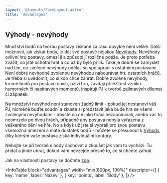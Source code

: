 ```yaml
---
layout: '@layouts/FormLayout.astro'
title: 'Advantages'
---
```


## Výhody - nevýhody

Množství bodů na tvorbu postavy získané za rasu obvykle není veliké. Další možností, jak získat body, je dát své postavě nějakou [Nevýhody](http://www.odria.eu/wiki/index.php/Nev%C3%BDhody). Nevýhody ovlivní hru postavy, omezí ji a způsobí jí rozličné potíže.
Je proto potřeba zvážit, co jste ochotni hrát a co už by bylo příliš. Také je dobré se zamyslet nad tím, co zvolené nevýhody udělají se spoluprací s ostatními postavami. Není dobré nevhodně zvolenou nevýhodou nabourávat hru ostatních hráčů. Je třeba si uvědomit, co si kdo chce zahrát.
Dobře zvolené nevýhody, kromě bodů pro postavu navíc, oživí hru, zavdají příležitost vzniku humorných či napínavých momentů, inspirují PJ k tvorbě zajímavých dilemat či zápletek.

Na množství nevýhod není stanoven žádný limit - pokud jej nestanoví váš PJ, nicméně buďte soudní a zkuste si představit jaká bude hra se všemi zvolenými nevýhodami - abyste na ně jako hráči nezapomínali, anebo vás to neomrzelo po dvou hrách, případně aby postava nebyla vyřazena z veškerého dění ve hře.
No a když už jste si vybrali pro svou postavu všemožná omezení a máte dostatek bodů - můžete se přesunout k [Výhody](http://www.odria.eu/wiki/index.php/V%C3%BDhody), díky kterým vaše postava získá individuální kontury.

Nebojte se při tvorbě s body šachovat a zkoušet jak vám to vychází. Tu přidat a jinde ubrat, dokud vám nevzejde přesně to, co si chcete zahrát.

Jak na vlastnosti postavy se dočtete [zde](http://www.odria.eu/wiki/index.php/Kategorie:Vlastnosti).


<Gap height={4} />

<Form width="600px" height="600px">
  <Row justifyContent="flex-end">
    <PointDisplay client:only="solid-js" />
  </Row>
  <Gap height={3} />
  <AdvantagesTransferSelector client:only="solid-js" />
</Form>

<Gap height={4} />

<InfoTable
  block="advantages"
  width="min(600px, 100%)"
  descriptor={[
    { key: 'name', label: 'Název' },
    { key: 'points', label: 'Body' },
  ]}
/>
